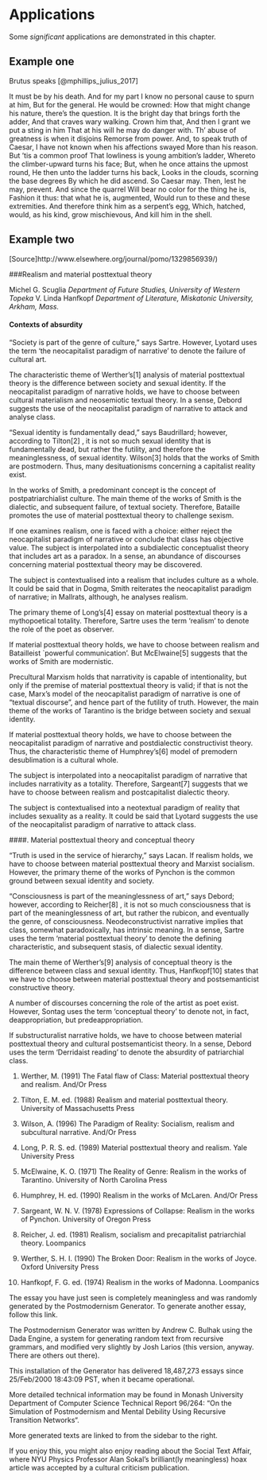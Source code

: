 # Applications

Some _significant_ applications are demonstrated in this chapter.

## Example one

Brutus speaks [@mphillips_julius_2017]

It must be by his death. And for my part
I know no personal cause to spurn at him,
But for the general. He would be crowned:
How that might change his nature, there’s the question.
It is the bright day that brings forth the adder,
And that craves wary walking. Crown him that,
And then I grant we put a sting in him
That at his will he may do danger with.
Th’ abuse of greatness is when it disjoins
Remorse from power. And, to speak truth of Caesar,
I have not known when his affections swayed
More than his reason. But ’tis a common proof
That lowliness is young ambition’s ladder,
Whereto the climber-upward turns his face;
But, when he once attains the upmost round,
He then unto the ladder turns his back,
Looks in the clouds, scorning the base degrees
By which he did ascend. So Caesar may.
Then, lest he may, prevent. And since the quarrel
Will bear no color for the thing he is,
Fashion it thus: that what he is, augmented,
Would run to these and these extremities.
And therefore think him as a serpent’s egg,
Which, hatched, would, as his kind, grow mischievous,
And kill him in the shell.

## Example two

[Source]http://www.elsewhere.org/journal/pomo/1329856939/)

###Realism and material posttextual theory

Michel G. Scuglia
*Department of Future Studies, University of Western Topeka*
V. Linda Hanfkopf
*Department of Literature, Miskatonic University, Arkham, Mass.*

#### Contexts of absurdity

“Society is part of the genre of culture,” says Sartre. However, Lyotard
uses the term ‘the neocapitalist paradigm of narrative’ to denote the failure
of cultural art.

The characteristic theme of Werther’s[1] analysis of
material posttextual theory is the difference between society and sexual
identity. If the neocapitalist paradigm of narrative holds, we have to choose
between cultural materialism and neosemiotic textual theory. In a sense, Debord
suggests the use of the neocapitalist paradigm of narrative to attack and
analyse class.

“Sexual identity is fundamentally dead,” says Baudrillard; however,
according to Tilton[2] , it is not so much sexual identity
that is fundamentally dead, but rather the futility, and therefore the
meaninglessness, of sexual identity. Wilson[3] holds that
the works of Smith are postmodern. Thus, many desituationisms concerning a
capitalist reality exist.

In the works of Smith, a predominant concept is the concept of
postpatriarchialist culture. The main theme of the works of Smith is the
dialectic, and subsequent failure, of textual society. Therefore, Bataille
promotes the use of material posttextual theory to challenge sexism.

If one examines realism, one is faced with a choice: either reject the
neocapitalist paradigm of narrative or conclude that class has objective value.
The subject is interpolated into a subdialectic conceptualist theory that
includes art as a paradox. In a sense, an abundance of discourses concerning
material posttextual theory may be discovered.

The subject is contextualised into a realism that includes culture as a
whole. It could be said that in Dogma, Smith reiterates the
neocapitalist paradigm of narrative; in Mallrats, although, he analyses
realism.

The primary theme of Long’s[4] essay on material
posttextual theory is a mythopoetical totality. Therefore, Sartre uses the term
‘realism’ to denote the role of the poet as observer.

If material posttextual theory holds, we have to choose between realism and
Batailleist `powerful communication’. But McElwaine[5]
suggests that the works of Smith are modernistic.

Precultural Marxism holds that narrativity is capable of intentionality, but
only if the premise of material posttextual theory is valid; if that is not the
case, Marx’s model of the neocapitalist paradigm of narrative is one of
“textual discourse”, and hence part of the futility of truth. However, the main
theme of the works of Tarantino is the bridge between society and sexual
identity.

If material posttextual theory holds, we have to choose between the
neocapitalist paradigm of narrative and postdialectic constructivist theory.
Thus, the characteristic theme of Humphrey’s[6] model of
premodern desublimation is a cultural whole.

The subject is interpolated into a neocapitalist paradigm of narrative that
includes narrativity as a totality. Therefore, Sargeant[7]
suggests that we have to choose between realism and postcapitalist dialectic
theory.

The subject is contextualised into a neotextual paradigm of reality that
includes sexuality as a reality. It could be said that Lyotard suggests the use
of the neocapitalist paradigm of narrative to attack class.

####. Material posttextual theory and conceptual theory

“Truth is used in the service of hierarchy,” says Lacan. If realism holds,
we have to choose between material posttextual theory and Marxist socialism.
However, the primary theme of the works of Pynchon is the common ground between
sexual identity and society.

“Consciousness is part of the meaninglessness of art,” says Debord; however,
according to Reicher[8] , it is not so much consciousness
that is part of the meaninglessness of art, but rather the rubicon, and
eventually the genre, of consciousness. Neodeconstructivist narrative implies
that class, somewhat paradoxically, has intrinsic meaning. In a sense, Sartre
uses the term ‘material posttextual theory’ to denote the defining
characteristic, and subsequent stasis, of dialectic sexual identity.

The main theme of Werther’s[9] analysis of conceptual
theory is the difference between class and sexual identity. Thus, Hanfkopf[10] states that we have to choose between material
posttextual theory and postsemanticist constructive theory.

A number of discourses concerning the role of the artist as poet exist.
However, Sontag uses the term ‘conceptual theory’ to denote not, in fact,
deappropriation, but predeappropriation.

If substructuralist narrative holds, we have to choose between material
posttextual theory and cultural postsemanticist theory. In a sense, Debord uses
the term ‘Derridaist reading’ to denote the absurdity of patriarchial class.

1. Werther, M. (1991) The Fatal
flaw of Class: Material posttextual theory and realism. And/Or
Press

2. Tilton, E. M. ed. (1988) Realism and material
posttextual theory. University of Massachusetts Press

3. Wilson, A. (1996) The Paradigm of Reality: Socialism,
realism and subcultural narrative. And/Or Press

4. Long, P. R. S. ed. (1989) Material posttextual theory
and realism. Yale University Press

5. McElwaine, K. O. (1971) The Reality of Genre: Realism
in the works of Tarantino. University of North Carolina Press

6. Humphrey, H. ed. (1990) Realism in the works of
McLaren. And/Or Press

7. Sargeant, W. N. V. (1978) Expressions of Collapse:
Realism in the works of Pynchon. University of Oregon Press

8. Reicher, J. ed. (1981) Realism, socialism and
precapitalist patriarchial theory. Loompanics

9. Werther, S. H. I. (1990) The Broken Door: Realism in
the works of Joyce. Oxford University Press

10. Hanfkopf, F. G. ed. (1974) Realism in the works of
Madonna. Loompanics

The essay you have just seen is completely meaningless and was randomly generated by the Postmodernism Generator. To generate another essay, follow this link.

The Postmodernism Generator was written by Andrew C. Bulhak using the Dada Engine, a system for generating random text from recursive grammars, and modified very slightly by Josh Larios (this version, anyway. There are others out there).

This installation of the Generator has delivered 18,487,273 essays since 25/Feb/2000 18:43:09 PST, when it became operational.

More detailed technical information may be found in Monash University Department of Computer Science Technical Report 96/264: “On the Simulation of Postmodernism and Mental Debility Using Recursive Transition Networks“.

More generated texts are linked to from the sidebar to the right.

If you enjoy this, you might also enjoy reading about the Social Text Affair, where NYU Physics Professor Alan Sokal’s brilliant(ly meaningless) hoax article was accepted by a cultural criticism publication. 
